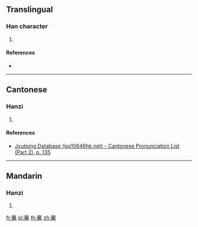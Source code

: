 ==Translingual==

===Han character===
{{Han char|rn=79|rad=殳|as=19|sn=23|four=47227|canj=GEHKB|ids=⿱殸喬}}

# {{defn|Han|sort=殳19}}

====References====
* {{Han ref|kx=0588.170|dkj=16711|dj=0980.220|hdz=32168.120|uh=6BCA|ud=27594|bh=F7E3|bd=63459}}

----

==Cantonese==

===Hanzi===
{{yue-hanzi|jyut=[[hiu1]]|y=hiu1}}

# {{defn|lang=yue|sort=殳19}}

====References====
*[http://www.iso10646hk.net/jp/document/download.jsp Jyutping Database (iso10646hk.net) - Cantonese Pronunciation List (Part 2), p. 135]

----

==Mandarin==

===Hanzi===
{{cmn-hanzi|pin=[[xiāo]] ([[xiao1]])|wg=hsiao<sup>1</sup>}}

# {{defn|lang=cmn|sort=殳19}}

[[fr:毊]]
[[pl:毊]]
[[th:毊]]
[[zh:毊]]
